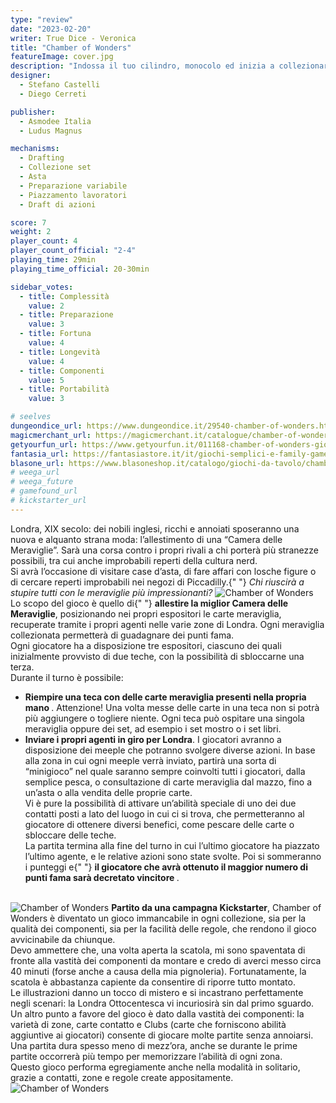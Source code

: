 ```yaml
---
type: "review"
date: "2023-02-20"
writer: True Dice - Veronica
title: "Chamber of Wonders"
featureImage: cover.jpg
description: "Indossa il tuo cilindro, monocolo ed inizia a collezionare meraviglie!"
designer:
  - Stefano Castelli
  - Diego Cerreti

publisher:
  - Asmodee Italia
  - Ludus Magnus

mechanisms:
  - Drafting
  - Collezione set
  - Asta
  - Preparazione variabile
  - Piazzamento lavoratori
  - Draft di azioni

score: 7
weight: 2
player_count: 4
player_count_official: "2-4"
playing_time: 29min
playing_time_official: 20-30min

sidebar_votes:
  - title: Complessità
    value: 2
  - title: Preparazione
    value: 3
  - title: Fortuna
    value: 4
  - title: Longevità
    value: 4
  - title: Componenti
    value: 5
  - title: Portabilità
    value: 3

# seelves
dungeondice_url: https://www.dungeondice.it/29540-chamber-of-wonders.html?dda=9A5FB278F
magicmerchant_url: https://magicmerchant.it/catalogue/chamber-of-wonders-64109/
getyourfun_url: https://www.getyourfun.it/011168-chamber-of-wonders-giochi-di-carte.html?ref=7020
fantasia_url: https://fantasiastore.it/it/giochi-semplici-e-family-games/18065-chamber-of-wonders.html?aff=47
blasone_url: https://www.blasoneshop.it/catalogo/giochi-da-tavolo/chamber-of-wonders-standard-editions-42-3026
# weega_url
# weega_future
# gamefound_url
# kickstarter_url
---
```


<Setting>
  Londra, XIX secolo: dei nobili inglesi, ricchi e annoiati sposeranno una nuova
  e alquanto strana moda: l’allestimento di una “Camera delle Meraviglie”. Sarà
  una corsa contro i propri rivali a chi porterà più stranezze possibili, tra
  cui anche improbabili reperti della cultura nerd.
  <br />
  Si avrà l’occasione di visitare case d’asta, di fare affari con losche figure
  o di cercare reperti improbabili nei negozi di Piccadilly.{" "}
  <em>Chi riuscirà a stupire tutti con le meraviglie più impressionanti?</em>

</Setting>

<img src="./game1.jpg" alt="Chamber of Wonders" />

<Rules>
  Lo scopo del gioco è quello di{" "}
  <strong>allestire la miglior Camera delle Meraviglie</strong>, posizionando
  nei propri espositori le carte meraviglia, recuperate tramite i propri agenti
  nelle varie zone di Londra. Ogni meraviglia collezionata permetterà di
  guadagnare dei punti fama.
  <br />
  Ogni giocatore ha a disposizione tre espositori, ciascuno dei quali
  inizialmente provvisto di due teche, con la possibilità di sbloccarne una
  terza.
  <br />
  Durante il turno è possibile: <br />
  <ul>
    <li>
      <strong>
        Riempire una teca con delle carte meraviglia presenti nella propria mano
      </strong>
      . Attenzione! Una volta messe delle carte in una teca non si potrà più aggiungere
      o togliere niente. Ogni teca può ospitare una singola meraviglia oppure dei
      set, ad esempio i set mostro o i set libri.
    </li>
    <li>
      <strong>Inviare i propri agenti in giro per Londra</strong>. I giocatori
      avranno a disposizione dei meeple che potranno svolgere diverse azioni. In
      base alla zona in cui ogni meeple verrà inviato, partirà una sorta di
      “minigioco” nel quale saranno sempre coinvolti tutti i giocatori, dalla
      semplice pesca, o consultazione di carte meraviglia dal mazzo, fino a
      un’asta o alla vendita delle proprie carte.
      <br />
      Vi è pure la possibilità di attivare un’abilità speciale di uno dei due
      contatti posti a lato del luogo in cui ci si trova, che permetteranno al
      giocatore di ottenere diversi benefici, come pescare delle carte o
      sbloccare delle teche.
      <br />
      La partita termina alla fine del turno in cui l’ultimo giocatore ha
      piazzato l’ultimo agente, e le relative azioni sono state svolte. Poi si
      sommeranno i punteggi e{" "}
      <strong>
        il giocatore che avrà ottenuto il maggior numero di punti fama sarà
        decretato vincitore
      </strong>
      .
      <br />
      &nbsp;
    </li>
  </ul>
</Rules>

<img src="./game2.jpg" alt="Chamber of Wonders" />

<Feedback>
  <strong>Partito da una campagna Kickstarter</strong>, Chamber of Wonders è
  diventato un gioco immancabile in ogni collezione, sia per la qualità dei
  componenti, sia per la facilità delle regole, che rendono il gioco
  avvicinabile da chiunque. <br />
  Devo ammettere che, una volta aperta la scatola, mi sono spaventata di fronte alla
  vastità dei componenti da montare e credo di averci messo circa 40 minuti (forse
  anche a causa della mia pignoleria). Fortunatamente, la scatola è abbastanza capiente
  da consentire di riporre tutto montato.
  <br />
  Le illustrazioni danno un tocco di mistero e si incastrano perfettamente negli
  scenari: la Londra Ottocentesca vi incuriosirà sin dal primo sguardo.
  <br />
  Un altro punto a favore del gioco è dato dalla vastità dei componenti: la varietà
  di zone, carte contatto e Clubs (carte che forniscono abilità aggiuntive ai giocatori)
  consente di giocare molte partite senza annoiarsi.
  <br />
  Una partita dura spesso meno di mezz’ora, anche se durante le prime partite occorrerà
  più tempo per memorizzare l’abilità di ogni zona.
  <br />
  Questo gioco performa egregiamente anche nella modalità in solitario, grazie a
  contatti, zone e regole create appositamente.
</Feedback>

<img src="./game3.jpg" alt="Chamber of Wonders" />
